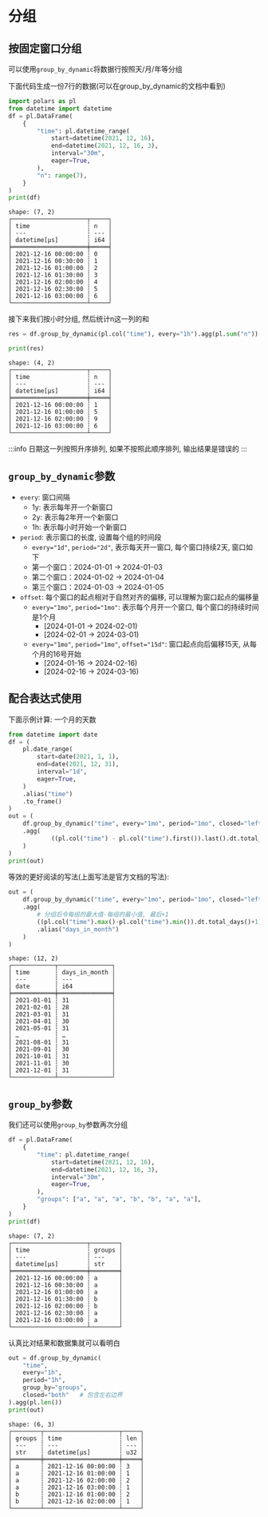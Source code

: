 # 分组

## 按固定窗口分组

可以使用`group_by_dynamic`将数据行按照天/月/年等分组

下面代码生成一份7行的数据(可以在group_by_dynamic的文档中看到)
```python
import polars as pl
from datetime import datetime
df = pl.DataFrame(
    {
        "time": pl.datetime_range(
            start=datetime(2021, 12, 16),
            end=datetime(2021, 12, 16, 3),
            interval="30m",
            eager=True,
        ),
        "n": range(7),
    }
)
print(df)
````

```text
shape: (7, 2)
┌─────────────────────┬─────┐
│ time                ┆ n   │
│ ---                 ┆ --- │
│ datetime[μs]        ┆ i64 │
╞═════════════════════╪═════╡
│ 2021-12-16 00:00:00 ┆ 0   │
│ 2021-12-16 00:30:00 ┆ 1   │
│ 2021-12-16 01:00:00 ┆ 2   │
│ 2021-12-16 01:30:00 ┆ 3   │
│ 2021-12-16 02:00:00 ┆ 4   │
│ 2021-12-16 02:30:00 ┆ 5   │
│ 2021-12-16 03:00:00 ┆ 6   │
└─────────────────────┴─────┘
```

接下来我们按小时分组, 然后统计n这一列的和
```python
res = df.group_by_dynamic(pl.col("time"), every="1h").agg(pl.sum("n"))

print(res)
```
```text
shape: (4, 2)
┌─────────────────────┬─────┐
│ time                ┆ n   │
│ ---                 ┆ --- │
│ datetime[μs]        ┆ i64 │
╞═════════════════════╪═════╡
│ 2021-12-16 00:00:00 ┆ 1   │
│ 2021-12-16 01:00:00 ┆ 5   │
│ 2021-12-16 02:00:00 ┆ 9   │
│ 2021-12-16 03:00:00 ┆ 6   │
└─────────────────────┴─────┘
```

:::info
日期这一列按照升序排列, 如果不按照此顺序排列, 输出结果是错误的
:::

## `group_by_dynamic`参数

- `every`: 窗口间隔
    - 1y: 表示每年开一个新窗口
    - 2y: 表示每2年开一个新窗口
    - 1h: 表示每小时开始一个新窗口
- `period`: 表示窗口的长度, 设置每个组的时间段
    - `every="1d"`, `period="2d"`, 表示每天开一窗口, 每个窗口持续2天, 窗口如下
    - 第一个窗口：2024-01-01 → 2024-01-03
    - 第二个窗口：2024-01-02 → 2024-01-04
    - 第三个窗口：2024-01-03 → 2024-01-05
- `offset`: 每个窗口的起点相对于自然对齐的偏移, 可以理解为窗口起点的偏移量
    - `every="1mo"`, `period="1mo"`: 表示每个月开一个窗口, 每个窗口的持续时间是1个月
        - [2024-01-01 → 2024-02-01)
        - [2024-02-01 → 2024-03-01)
    - `every="1mo"`, `period="1mo"`, `offset="15d"`: 窗口起点向后偏移15天, 从每个月的16号开始
        - [2024-01-16 → 2024-02-16)
        - [2024-02-16 → 2024-03-16)

## 配合表达式使用
下面示例计算: 一个月的天数
```python
from datetime import date
df = (
    pl.date_range(
        start=date(2021, 1, 1),
        end=date(2021, 12, 31),
        interval="1d",
        eager=True,
    )
    .alias("time")
    .to_frame()
)
out = (
	df.group_by_dynamic("time", every="1mo", period="1mo", closed="left")
    .agg(
            ((pl.col("time") - pl.col("time").first()).last().dt.total_days() + 1).alias("days_in_month")
    )
)
print(out)
```
等效的更好阅读的写法(上面写法是官方文档的写法):
```python
out = (
	df.group_by_dynamic("time", every="1mo", period="1mo", closed="left")
    .agg(
        # 分组后令每组的最大值-每组的最小值, 最后+1
        ((pl.col("time").max()-pl.col("time").min()).dt.total_days()+1)
	    .alias("days_in_month")
    )
)
```
```text
shape: (12, 2)
┌────────────┬───────────────┐
│ time       ┆ days_in_month │
│ ---        ┆ ---           │
│ date       ┆ i64           │
╞════════════╪═══════════════╡
│ 2021-01-01 ┆ 31            │
│ 2021-02-01 ┆ 28            │
│ 2021-03-01 ┆ 31            │
│ 2021-04-01 ┆ 30            │
│ 2021-05-01 ┆ 31            │
│ …          ┆ …             │
│ 2021-08-01 ┆ 31            │
│ 2021-09-01 ┆ 30            │
│ 2021-10-01 ┆ 31            │
│ 2021-11-01 ┆ 30            │
│ 2021-12-01 ┆ 31            │
└────────────┴───────────────┘
```

## `group_by`参数

我们还可以使用`group_by`参数再次分组

```python
df = pl.DataFrame(
    {
        "time": pl.datetime_range(
            start=datetime(2021, 12, 16),
            end=datetime(2021, 12, 16, 3),
            interval="30m",
            eager=True,
        ),
        "groups": ["a", "a", "a", "b", "b", "a", "a"],
    }
)
print(df)
```
```text
shape: (7, 2)
┌─────────────────────┬────────┐
│ time                ┆ groups │
│ ---                 ┆ ---    │
│ datetime[μs]        ┆ str    │
╞═════════════════════╪════════╡
│ 2021-12-16 00:00:00 ┆ a      │
│ 2021-12-16 00:30:00 ┆ a      │
│ 2021-12-16 01:00:00 ┆ a      │
│ 2021-12-16 01:30:00 ┆ b      │
│ 2021-12-16 02:00:00 ┆ b      │
│ 2021-12-16 02:30:00 ┆ a      │
│ 2021-12-16 03:00:00 ┆ a      │
└─────────────────────┴────────┘
```
认真比对结果和数据集就可以看明白
```python
out = df.group_by_dynamic(
    "time",
    every="1h",
	period="1h",
    group_by="groups",
	closed="both"   # 包含左右边界
).agg(pl.len())
print(out)
```
```text
shape: (6, 3)
┌────────┬─────────────────────┬─────┐
│ groups ┆ time                ┆ len │
│ ---    ┆ ---                 ┆ --- │
│ str    ┆ datetime[μs]        ┆ u32 │
╞════════╪═════════════════════╪═════╡
│ a      ┆ 2021-12-16 00:00:00 ┆ 3   │
│ a      ┆ 2021-12-16 01:00:00 ┆ 1   │
│ a      ┆ 2021-12-16 02:00:00 ┆ 2   │
│ a      ┆ 2021-12-16 03:00:00 ┆ 1   │
│ b      ┆ 2021-12-16 01:00:00 ┆ 2   │
│ b      ┆ 2021-12-16 02:00:00 ┆ 1   │
└────────┴─────────────────────┴─────┘
```